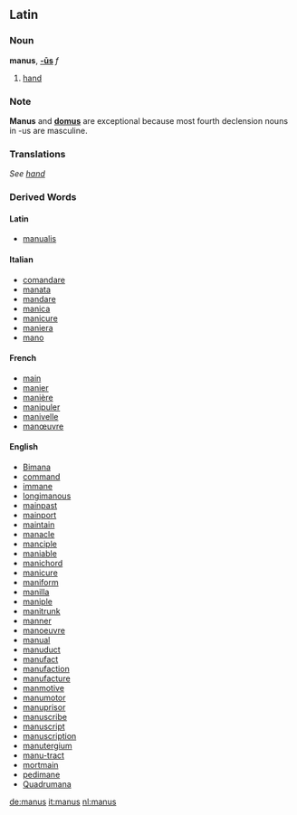 ==Latin==

===Noun===
'''manus''', '''[[Wiktionary Appendix:Latin fourth declension|-ūs]]''' ''f''

# [[hand]]

===Note===
'''Manus''' and '''[[domus]]''' are exceptional because most fourth declension nouns in -us are masculine.

===Translations===
''See [[hand]]''

===Derived Words===
====Latin====
*[[manualis]]

====Italian====
*[[comandare]]
*[[manata]]
*[[mandare]]
*[[manica]]
*[[manicure]]
*[[maniera]]
*[[mano]]

====French====
*[[main]]
*[[manier]]
*[[manière]]
*[[manipuler]]
*[[manivelle]]
*[[manœuvre]]

====English====
*[[Bimana]]
*[[command]]
*[[immane]]
*[[longimanous]]
*[[mainpast]]
*[[mainport]]
*[[maintain]]
*[[manacle]]
*[[manciple]]
*[[maniable]]
*[[manichord]]
*[[manicure]]
*[[maniform]]
*[[manilla]]
*[[maniple]]
*[[manitrunk]]
*[[manner]]
*[[manoeuvre]]
*[[manual]]
*[[manuduct]]
*[[manufact]]
*[[manufaction]]
*[[manufacture]]
*[[manmotive]]
*[[manumotor]]
*[[manuprisor]]
*[[manuscribe]]
*[[manuscript]]
*[[manuscription]]
*[[manutergium]]
*[[manu-tract]]
*[[mortmain]]
*[[pedimane]]
*[[Quadrumana]]

[[de:manus]]
[[it:manus]]
[[nl:manus]]